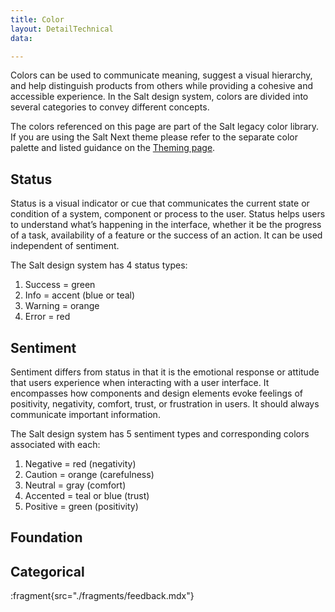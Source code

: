 ```yaml
---
title: Color
layout: DetailTechnical
data:

---
```


Colors can be used to communicate meaning, suggest a visual hierarchy, and help distinguish products from others while providing a cohesive and accessible experience. In the Salt design system, colors are divided into several categories to convey different concepts. 

The colors referenced on this page are part of the Salt legacy color library. If you are using the Salt Next theme please refer to the separate color palette and listed guidance on the [Theming page](/salt/theming/index). 

## Status

Status is a visual indicator or cue that communicates the current state or condition of a system, component or process to the user. Status helps users to understand what’s happening in the interface, whether it be the progress of a task, availability of a feature or the success of an action. It can be used independent of sentiment. 

The Salt design system has 4 status types: 

1. Success = green
1. Info = accent (blue or teal)
1. Warning = orange
1. Error = red

## Sentiment

Sentiment differs from status in that it is the emotional response or attitude that users experience when interacting with a user interface. It encompasses how components and design elements evoke feelings of positivity, negativity, comfort, trust, or frustration in users. It should always communicate important information. 

The Salt design system has 5 sentiment types and corresponding colors associated with each:

1. Negative = red (negativity)
1. Caution = orange (carefulness)
1. Neutral = gray (comfort)
1. Accented = teal or blue (trust)
1. Positive = green (positivity)

## Foundation

<FoundationColorView group="foundation" />

## Categorical

<FoundationColorView group="categorical" />

:fragment{src="./fragments/feedback.mdx"}
